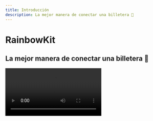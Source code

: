 ```yaml
---
title: Introducción
description: La mejor manera de conectar una billetera 🌈
---
```


# RainbowKit

## La mejor manera de conectar una billetera 🌈

<Video src="https://res.cloudinary.com/rainbowme/video/upload/s--aTmEjSrr--/f_auto:video,q_auto/v1/rainbowkit/site-assets/rainbowkit-video-cutdown-edit_gy0q16" />

RainbowKit es una biblioteca [React](https://reactjs.org/) que facilita la adición de la conexión de la billetera a tu dapp. Es intuitivo, adaptable y personalizable.

### Características

#### Gestión de billetera

Gestión de billetera llave en mano para tu dapp. Además de manejar la conexión y desconexión de billeteras, RainbowKit admite numerosas billeteras, intercambio de cadenas de conexión, resuelve la dirección a ENS, muestra el equilibrio y mucho más!

#### Personalizable

Puede ajustar la interfaz de usuario de RainbowKit para que coincida con su marca. Puede elegir entre algunos colores de acento predefinidos y configuraciones de radio de borde. Para casos de uso más avanzados, puedes proporcionar un tema completamente personalizado, renderizar tu propio botón y omitir ciertas características. Incluye modo oscuro.

#### Estándares de la industria

Para una mejor interoperabilidad con la mayoría de los productos, confiamos en [viem](https://viem.sh) y [wagmi](https://wagmi.sh/) - las bibliotecas más comúnmente utilizadas en el espacio.

Los estándares de carteras como EIP-1193 y EIP-6963 son compatibles de forma inmediata, facilitando más que nunca a los usuarios de carteras de navegador conectar su cartera a tu dApp sin problemas.

### Comunidad

Estamos emocionados de ver a la comunidad adoptar RainbowKit, plantear problemas y proporcionar comentarios. ¡Si es una solicitud de función, un informe de error o un proyecto para mostrar, por favor participa!

- Levanta un [issue](https://github.com/rainbow-me/rainbowkit/issues)
- Siga en [Twitter](https://twitter.com/rainbowdotme)
- Comparta su [feedback](https://github.com/rainbow-me/rainbowkit/discussions/new?category=feedback)
- Pruébelo en [Codesandbox](https://codesandbox.io/p/sandbox/github/rainbow-me/rainbowkit/tree/main/examples/with-next)
